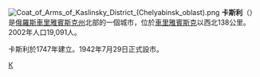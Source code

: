 {{coord|55|53|N|60|45|E|display=title}}
[[File:Coat_of_Arms_of_Kaslinsky_District_(Chelyabinsk_oblast).png|right]]
'''卡斯利'''（{{lang-ru|Касли́ }}）是[[俄羅斯|俄羅斯]][[車里雅賓斯克州|車里雅賓斯克州]]北部的一個城市，位於[[車里雅賓斯克|車里雅賓斯克]]以西北138公里。2002年人口19,091人。

卡斯利於1747年建立。1942年7月29日正式設市。

{{車里雅賓斯克州城市}}
{{Authority control}}
[[Category:車里雅賓斯克州城市|К]]